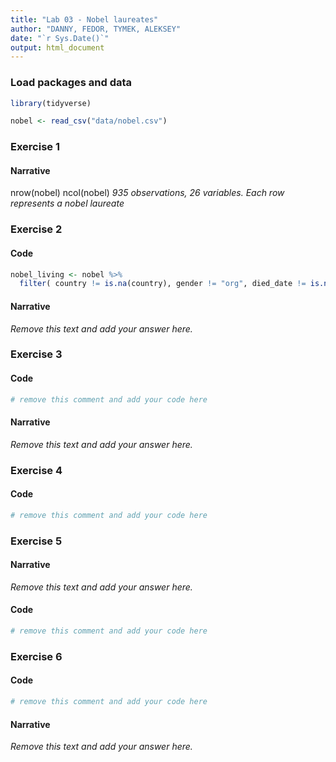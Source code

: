 ```yaml
---
title: "Lab 03 - Nobel laureates"
author: "DANNY, FEDOR, TYMEK, ALEKSEY"
date: "`r Sys.Date()`"
output: html_document
---
```



### Load packages and data

```r
library(tidyverse) 
```

```r
nobel <- read_csv("data/nobel.csv")
```

### Exercise 1

#### Narrative

nrow(nobel)
ncol(nobel)
*935 observations, 26 variables. Each row represents a nobel laureate*

### Exercise 2

#### Code

```r

nobel_living <- nobel %>%
  filter( country != is.na(country), gender != "org", died_date != is.na(died_date))

```

#### Narrative

*Remove this text and add your answer here.*


### Exercise 3

#### Code

```r
# remove this comment and add your code here
```

#### Narrative

*Remove this text and add your answer here.*


### Exercise 4

#### Code

```r
# remove this comment and add your code here
```


### Exercise 5

#### Narrative

*Remove this text and add your answer here.*

#### Code

```r
# remove this comment and add your code here
```


### Exercise 6

#### Code

```r
# remove this comment and add your code here
```

#### Narrative

*Remove this text and add your answer here.*